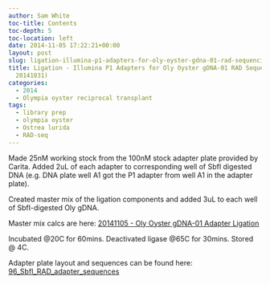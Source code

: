 ```yaml
---
author: Sam White
toc-title: Contents
toc-depth: 5
toc-location: left
date: 2014-11-05 17:22:21+00:00
layout: post
slug: ligation-illumina-p1-adapters-for-oly-oyster-gdna-01-rad-sequencing-from-20141031
title: Ligation - Illumina P1 Adapters for Oly Oyster gDNA-01 RAD Sequencing (from
  20141031)
categories:
  - 2014
  - Olympia oyster reciprocal transplant
tags:
  - library prep
  - olympia oyster
  - Ostrea lurida
  - RAD-seq
---
```


Made 25nM working stock from the 100nM stock adapter plate provided by Carita. Added 2uL of each adapter to corresponding well of SbfI digested DNA (e.g. DNA plate well A1 got the P1 adapter from well A1 in the adapter plate).

Created master mix of the ligation components and added 3uL to each well of SbfI-digested Oly gDNA.

Master mix calcs are here: [20141105 - Oly Oyster gDNA-01 Adapter Ligation](https://docs.google.com/spreadsheets/d/1r0MymljpYBtIaindqV63i4ZEeYgl80TCN5ZDj2u8I3s/edit?usp=sharing)

Incubated @20C for 60mins. Deactivated ligase @65C for 30mins. Stored @ 4C.

Adapter plate layout and sequences can be found here: [96_SbfI_RAD_adapter_sequences](https://docs.google.com/spreadsheets/d/1RRKNb24NJr90fsnyYVYmOZZ9OCrbBu7-KmTfXYYwXpw/edit?usp=sharing)
